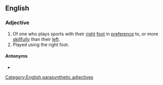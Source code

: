 ==English==

===Adjective===
{{en-adj|head=[[right]]-[[footed]]}}

# Of one who plays sports with their [[right]] [[foot]] in [[preference]] to, or more [[skillfully]] than their [[left]].
# Played using the right foot.
#: {{ux|en|Foley scored with a '''right-footed''' volley from ten metres.}}

====Antonyms====
* {{l|en|left-footed}}

[[Category:English parasynthetic adjectives]]
{{c|en|Sports|Football}}